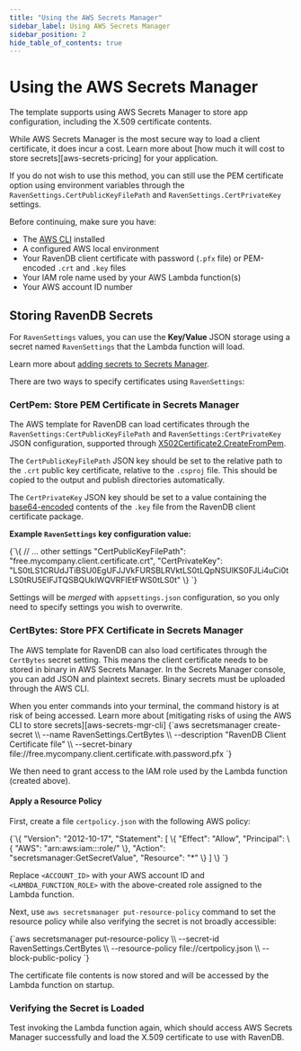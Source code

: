 ```yaml
---
title: "Using the AWS Secrets Manager"
sidebar_label: Using AWS Secrets Manager
sidebar_position: 2
hide_table_of_contents: true
---
```



# Using the AWS Secrets Manager
The template supports using AWS Secrets Manager to store app configuration, 
including the X.509 certificate contents.  

<Admonition type="warning" title="AWS Secrets Manager Incurs a Cost" id="aws-secrets-manager-incurs-a-cost" href="#aws-secrets-manager-incurs-a-cost">
While AWS Secrets Manager is the most secure way to load a client certificate, 
it does incur a cost. Learn more about [how much it will cost to store secrets][aws-secrets-pricing] 
for your application.  

If you do not wish to use this method, you can still use the PEM certificate 
option using environment variables through the `RavenSettings.CertPublicKeyFilePath` 
and `RavenSettings.CertPrivateKey` settings.  
</Admonition>

Before continuing, make sure you have:  

- The [AWS CLI][aws-cli] installed  
- A configured AWS local environment  
- Your RavenDB client certificate with password (`.pfx` file) or PEM-encoded `.crt` and `.key` files  
- Your IAM role name used by your AWS Lambda function(s)  
- Your AWS account ID number  

## Storing RavenDB Secrets

For `RavenSettings` values, you can use the **Key/Value** JSON storage 
using a secret named `RavenSettings` that the Lambda function will load.  

Learn more about [adding secrets to Secrets Manager][aws-secrets-mgr-add].  

There are two ways to specify certificates using `RavenSettings`:  

### CertPem: Store PEM Certificate in Secrets Manager

The AWS template for RavenDB can load certificates through the 
`RavenSettings:CertPublicKeyFilePath` and `RavenSettings:CertPrivateKey` 
JSON configuration, supported through [X502Certificate2.CreateFromPem][dotnet-createfrompem].  

The `CertPublicKeyFilePath` JSON key should be set to the relative path to the `.crt` 
public key certificate, relative to the `.csproj` file. This should be copied to the 
output and publish directories automatically.  

The `CertPrivateKey` JSON key should be set to a value containing the [base64-encoded][tool-base64] 
contents of the `.key` file from the RavenDB client certificate package.  

**Example `RavenSettings` key configuration value:**  

<TabItem value="something" label="json">
<CodeBlock language="json">
{`\{
  // ... other settings
  "CertPublicKeyFilePath": "free.mycompany.client.certificate.crt",
  "CertPrivateKey": "LS0tLS1CRUdJTiBSU0EgUFJJVkFURSBLRVktLS0tLQpNSUlKS0FJLi4uCi0tLS0tRU5EIFJTQSBQUklWQVRFIEtFWS0tLS0t"
\}
`}
</CodeBlock>
</TabItem>

Settings will be _merged_ with `appsettings.json` configuration, 
so you only need to specify settings you wish to overwrite.  

### CertBytes: Store PFX Certificate in Secrets Manager

The AWS template for RavenDB can also load certificates through the `CertBytes` 
secret setting. This means the client certificate needs to be stored in binary 
in AWS Secrets Manager. In the Secrets Manager console, you can add JSON and 
plaintext secrets. Binary secrets must be uploaded through the AWS CLI.    

<Admonition type="warning" title="Risk of command history being accessed" id="risk-of-command-history-being-accessed" href="#risk-of-command-history-being-accessed">
When you enter commands into your terminal, the command history is at risk of being accessed.  
Learn more about [mitigating risks of using the AWS CLI to store secrets][aws-secrets-mgr-cli]  
</Admonition>

<TabItem value="something" label="bash">
<CodeBlock language="bash">
{`aws secretsmanager create-secret \\
    --name RavenSettings.CertBytes \\
    --description "RavenDB Client Certificate file" \\
    --secret-binary file://free.mycompany.client.certificate.with.password.pfx
`}
</CodeBlock>
</TabItem>

We then need to grant access to the IAM role used by the Lambda function (created above).  

#### Apply a Resource Policy

First, create a file `certpolicy.json` with the following AWS policy:

<TabItem value="something" label="json">
<CodeBlock language="json">
{`\{
  "Version": "2012-10-17",
  "Statement": [
    \{
      "Effect": "Allow",
      "Principal": \{
        "AWS": "arn:aws:iam::<ACCOUNT_ID>:role/<LAMBDA_FUNCTION_ROLE>"
      \},
      "Action": "secretsmanager:GetSecretValue",
      "Resource": "*"
    \}
  ]
\}
`}
</CodeBlock>
</TabItem>

Replace `<ACCOUNT_ID>` with your AWS account ID and `<LAMBDA_FUNCTION_ROLE>` with the 
above-created role assigned to the Lambda function.  

Next, use `aws secretsmanager put-resource-policy` command to set the resource policy 
while also verifying the secret is not broadly accessible:  

<TabItem value="something" label="bash">
<CodeBlock language="bash">
{`aws secretsmanager put-resource-policy \\
    --secret-id RavenSettings.CertBytes \\
    --resource-policy file://certpolicy.json \\
    --block-public-policy
`}
</CodeBlock>
</TabItem>

The certificate file contents is now stored and will be accessed by the Lambda function on startup.  

### Verifying the Secret is Loaded

Test invoking the Lambda function again, which should access AWS Secrets Manager successfully 
and load the X.509 certificate to use with RavenDB.  



[aws-cli]: https://aws.amazon.com/cli/
[aws-secrets-pricing]: https://aws.amazon.com/secrets-manager/pricing/
[aws-secrets-mgr-add]: https://docs.aws.amazon.com/secretsmanager/latest/userguide/hardcoded.html
[aws-secrets-mgr-cli]: https://docs.aws.amazon.com/secretsmanager/latest/userguide/security_cli-exposure-risks.html
[dotnet-createfrompem]: https://learn.microsoft.com/en-us/dotnet/api/system.security.cryptography.x509certificates.x509certificate2.createfrompem?view=net-7.0
[tool-base64]: https://www.base64encode.org/
